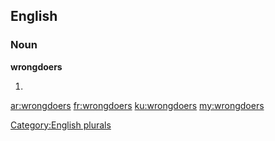 ==English==

===Noun===
'''wrongdoers'''

# {{plural of|[[wrongdoer]]}}

[[Category:English plurals]]

[[ar:wrongdoers]]
[[fr:wrongdoers]]
[[ku:wrongdoers]]
[[my:wrongdoers]]